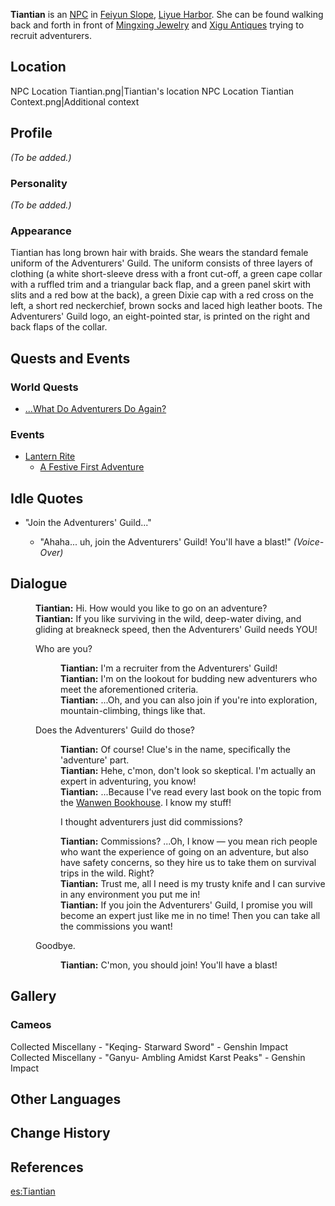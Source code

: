 {{Meta
<!-- REMOVE THIS TEMPLATE AFTER ADDING MISSING INFO -->
|missing_NPC_profile  = yes
}}
{{Character Infobox
|image            = NPC Tiantian.png
|type             = NPC
|region           = Liyue
|affiliation      = Adventurers' Guild
|title            = Recruiter, Adventurers' Guild
|voiceEN          = 
}}
'''Tiantian''' is an [[NPC]] in [[Feiyun Slope]], [[Liyue Harbor]]. She can be found walking back and forth in front of [[Mingxing Jewelry]] and [[Xigu Antiques]] trying to recruit adventurers.

==Location==
<gallery hideaddbutton="true" captionalign="center">
NPC Location Tiantian.png|Tiantian's location
NPC Location Tiantian Context.png|Additional context
</gallery>

==Profile==
<!-- detailed story/lore information goes here -->
''(To be added.)''

===Personality===
''(To be added.)''

===Appearance===
Tiantian has long brown hair with braids. She wears the standard female uniform of the Adventurers' Guild. The uniform consists of three layers of clothing (a white short-sleeve dress with a front cut-off, a green cape collar with a ruffled trim and a triangular back flap, and a green panel skirt with slits and a red bow at the back), a green Dixie cap with a red cross on the left, a short red neckerchief, brown socks and laced high leather boots. The Adventurers' Guild logo, an eight-pointed star, is printed on the right and back flaps of the collar.

==Quests and Events==
===World Quests===
* [[...What Do Adventurers Do Again?]]

===Events===
*[[Lantern Rite]]
**[[Lantern Rite Tales/A Festive First Adventure|A Festive First Adventure]]

==Idle Quotes==
* "Join the Adventurers' Guild..."
**{{A|VO Tiantian 01.ogg}} "Ahaha... uh, join the Adventurers' Guild! You'll have a blast!" ''(Voice-Over)''

==Dialogue==
{{Dialogue start}}
:'''Tiantian:''' Hi. How would you like to go on an adventure?
:'''Tiantian:''' If you like surviving in the wild, deep-water diving, and gliding at breakneck speed, then the Adventurers' Guild needs YOU!
:{{DIcon}} Who are you?
::'''Tiantian:''' I'm a recruiter from the Adventurers' Guild!
::'''Tiantian:''' I'm on the lookout for budding new adventurers who meet the aforementioned criteria.
::'''Tiantian:''' ...Oh, and you can also join if you're into exploration, mountain-climbing, things like that.
:{{DIcon}} Does the Adventurers' Guild do those?
::'''Tiantian:''' Of course! Clue's in the name, specifically the 'adventure' part.
::'''Tiantian:''' Hehe, c'mon, don't look so skeptical. I'm actually an expert in adventuring, you know!
::'''Tiantian:''' ...Because I've read every last book on the topic from the [[Wanwen Bookhouse]]. I know my stuff!
::{{DIcon}} I thought adventurers just did commissions?
::'''Tiantian:''' Commissions? ...Oh, I know &mdash; you mean rich people who want the experience of going on an adventure, but also have safety concerns, so they hire us to take them on survival trips in the wild. Right?
::'''Tiantian:''' Trust me, all I need is my trusty knife and I can survive in any environment you put me in!
::'''Tiantian:''' If you join the Adventurers' Guild, I promise you will become an expert just like me in no time! Then you can take all the commissions you want!
:{{DIcon}} Goodbye.
::'''Tiantian:''' C'mon, you should join! You'll have a blast!
{{Dialogue end}}

<!--==Trivia==
-->

==Gallery==
===Cameos===
<gallery hideaddbutton="true" captionalign="center">
Collected Miscellany - "Keqing- Starward Sword" - Genshin Impact
Collected Miscellany - "Ganyu- Ambling Amidst Karst Peaks" - Genshin Impact
</gallery>

==Other Languages==
{{Other Languages
|default_hidden = 1
|en      = Tiantian
|zhs     = 甜甜
|zhs_rm  = Tiántián
|zht     = 甜甜
|zht_rm  = Tiántián
|ja      = テンテン
|ja_rm   = Tenten
|ko      = 첨아
|ko_rm   = 
|es      = Tiantian
|fr      = Tiantian
|ru      = Тянь Тянь
|th      = Tiantian
|vi      = Tiantian
|de      = Tiantian
|id      = Tiantian
|pt      = Tiantian
}}

==Change History==
{{Change History|1.0}}

==References==
{{Reflist}}

[[es:Tiantian]]
